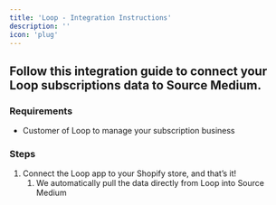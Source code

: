 ```yaml
---
title: 'Loop - Integration Instructions'
description: ''
icon: 'plug'
---
```


## Follow this integration guide to connect your Loop subscriptions data to Source Medium.

### Requirements

- Customer of Loop to manage your subscription business

### Steps

1. Connect the Loop app to your Shopify store, and that’s it! 
    1. We automatically pull the data directly from Loop into Source Medium